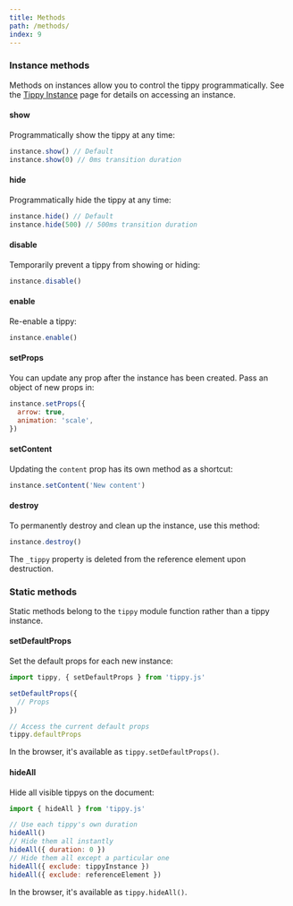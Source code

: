 ```yaml
---
title: Methods
path: /methods/
index: 9
---
```


### Instance methods

Methods on instances allow you to control the tippy programmatically. See the
[Tippy Instance](/tippy-instance/) page for details on accessing an instance.

#### show

Programmatically show the tippy at any time:

```js
instance.show() // Default
instance.show(0) // 0ms transition duration
```

#### hide

Programmatically hide the tippy at any time:

```js
instance.hide() // Default
instance.hide(500) // 500ms transition duration
```

#### disable

Temporarily prevent a tippy from showing or hiding:

```js
instance.disable()
```

#### enable

Re-enable a tippy:

```js
instance.enable()
```

#### setProps

You can update any prop after the instance has been created. Pass an object of
new props in:

```js
instance.setProps({
  arrow: true,
  animation: 'scale',
})
```

#### setContent

Updating the `content` prop has its own method as a shortcut:

```js
instance.setContent('New content')
```

#### destroy

To permanently destroy and clean up the instance, use this method:

```js
instance.destroy()
```

The `_tippy` property is deleted from the reference element upon destruction.

### Static methods

Static methods belong to the `tippy` module function rather than a tippy
instance.

#### setDefaultProps

Set the default props for each new instance:

```js
import tippy, { setDefaultProps } from 'tippy.js'

setDefaultProps({
  // Props
})

// Access the current default props
tippy.defaultProps
```

In the browser, it's available as `tippy.setDefaultProps()`.

#### hideAll

Hide all visible tippys on the document:

```js
import { hideAll } from 'tippy.js'

// Use each tippy's own duration
hideAll()
// Hide them all instantly
hideAll({ duration: 0 })
// Hide them all except a particular one
hideAll({ exclude: tippyInstance })
hideAll({ exclude: referenceElement })
```

In the browser, it's available as `tippy.hideAll()`.
